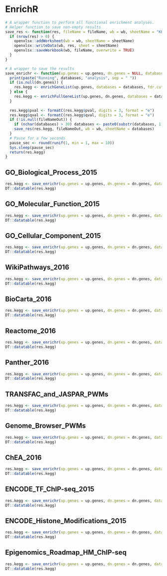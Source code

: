 # EnrichR

```r
# A wrapper function to perform all functional enrichment analyses.
# Helper function to save non-empty results
save_res <- function(res, fileName = fileName, wb = wb, sheetName = "KEGG") {
  if (nrow(res) > 0) {
    openxlsx::addWorksheet(wb = wb, sheetName = sheetName)
    openxlsx::writeData(wb, res, sheet = sheetName)
    openxlsx::saveWorkbook(wb, fileName, overwrite = TRUE)
  }
}

# A wrapper to save the results
save_enrichr <- function(up.genes = up.genes, dn.genes = NULL, databases = "KEGG_2016", fdr.cutoff = 1, fileNameOut = NULL, wb = NULL) {
  print(paste("Running", databases, "analysis", sep = " "))
  if (is.null(dn.genes)) {
    res.kegg <- enrichGeneList(up.genes, databases = databases, fdr.cutoff = fdr.cutoff)
  } else {
    res.kegg <- enrichFullGeneList(up.genes, dn.genes, databases = databases, fdr.cutoff = fdr.cutoff)
  }
  
  res.kegg$pval <- formatC(res.kegg$pval, digits = 3, format = "e")
  res.kegg$qval <- formatC(res.kegg$qval, digits = 3, format = "e")
  if (!is.null(fileNameOut)) {
    if (nchar(databases) > 30) databases <- paste0(substr(databases, 1, 20), "_", substr(databases, nchar(databases) - 8, nchar(databases))) # If a database is longer that 30 characters, keep first 20 and last 10 characters
    save_res(res.kegg, fileNameOut, wb = wb, sheetName = databases)
  }
  # Pause for a few seconds
  pause_sec <- round(runif(1, min = 1, max = 10))
  Sys.sleep(pause_sec)
  return(res.kegg)
}
```

## GO_Biological_Process_2015

```r
res.kegg <- save_enrichr(up.genes = up.genes, dn.genes = dn.genes, databases = "GO_Biological_Process_2015", fdr.cutoff = fdr.cutoff, fileNameOut = fileNameOut, wb = wb)
DT::datatable(res.kegg)
```

## GO_Molecular_Function_2015

```r
res.kegg <- save_enrichr(up.genes = up.genes, dn.genes = dn.genes, databases = "GO_Molecular_Function_2015", fdr.cutoff = fdr.cutoff, fileNameOut = fileNameOut, wb = wb)
DT::datatable(res.kegg)
```

## GO_Cellular_Component_2015

```r
res.kegg <- save_enrichr(up.genes = up.genes, dn.genes = dn.genes, databases = "GO_Cellular_Component_2015", fdr.cutoff = fdr.cutoff, fileNameOut = fileNameOut, wb = wb)
DT::datatable(res.kegg)
```

## WikiPathways_2016

```r
res.kegg <- save_enrichr(up.genes = up.genes, dn.genes = dn.genes, databases = "WikiPathways_2016", fdr.cutoff = fdr.cutoff, fileNameOut = fileNameOut, wb = wb)
DT::datatable(res.kegg)
```

## BioCarta_2016

```r
res.kegg <- save_enrichr(up.genes = up.genes, dn.genes = dn.genes, databases = "BioCarta_2016", fdr.cutoff = fdr.cutoff, fileNameOut = fileNameOut, wb = wb)
DT::datatable(res.kegg)
```

## Reactome_2016

```r
res.kegg <- save_enrichr(up.genes = up.genes, dn.genes = dn.genes, databases = "Reactome_2016", fdr.cutoff = fdr.cutoff, fileNameOut = fileNameOut, wb = wb)
DT::datatable(res.kegg)
```

## Panther_2016

```r
res.kegg <- save_enrichr(up.genes = up.genes, dn.genes = dn.genes, databases = "Panther_2016", fdr.cutoff = fdr.cutoff, fileNameOut = fileNameOut, wb = wb)
DT::datatable(res.kegg)
```

## TRANSFAC_and_JASPAR_PWMs

```r
res.kegg <- save_enrichr(up.genes = up.genes, dn.genes = dn.genes, databases = "TRANSFAC_and_JASPAR_PWMs", fdr.cutoff = fdr.cutoff, fileNameOut = fileNameOut, wb = wb)
DT::datatable(res.kegg)
```

## Genome_Browser_PWMs

```r
res.kegg <- save_enrichr(up.genes = up.genes, dn.genes = dn.genes, databases = "Genome_Browser_PWMs", fdr.cutoff = fdr.cutoff, fileNameOut = fileNameOut, wb = wb)
DT::datatable(res.kegg)
```

## ChEA_2016

```r
res.kegg <- save_enrichr(up.genes = up.genes, dn.genes = dn.genes, databases = "ChEA_2016", fdr.cutoff = fdr.cutoff, fileNameOut = fileNameOut, wb = wb)
DT::datatable(res.kegg)
```

## ENCODE_TF_ChIP-seq_2015

```r
res.kegg <- save_enrichr(up.genes = up.genes, dn.genes = dn.genes, databases = "ENCODE_TF_ChIP-seq_2015", fdr.cutoff = fdr.cutoff, fileNameOut = fileNameOut, wb = wb)
DT::datatable(res.kegg)
```

## ENCODE_Histone_Modifications_2015

```r
res.kegg <- save_enrichr(up.genes = up.genes, dn.genes = dn.genes, databases = "ENCODE_Histone_Modifications_2015", fdr.cutoff = fdr.cutoff, fileNameOut = fileNameOut, wb = wb)
DT::datatable(res.kegg)
```

## Epigenomics_Roadmap_HM_ChIP-seq

```r
res.kegg <- save_enrichr(up.genes = up.genes, dn.genes = dn.genes, databases = "Epigenomics_Roadmap_HM_ChIP-seq", fdr.cutoff = fdr.cutoff, fileNameOut = fileNameOut, wb = wb)
DT::datatable(res.kegg)
```

<!--
## Extended analyses `r if (extended_analysis) cat("was run") else cat("was not run")`


See http://amp.pharm.mssm.edu/Enrichr/#stats for databases description

- Genes_Associated_with_NIH_Grants
- Cancer_Cell_Line_Encyclopedia
- Achilles_fitness_decrease
- Achilles_fitness_increase
- Aging_Perturbations_from_GEO_down
- Aging_Perturbations_from_GEO_up
- Allen_Brain_Atlas_down
- Allen_Brain_Atlas_up
- Chromosome_Location
- CORUM
- dbGaP
- Disease_Perturbations_from_GEO_down
- Disease_Perturbations_from_GEO_up
- Disease_Signatures_from_GEO_down_2014
- Disease_Signatures_from_GEO_up_2014
- Drug_Perturbations_from_GEO_2014
- Drug_Perturbations_from_GEO_down
- Drug_Perturbations_from_GEO_up
- DrugMatrix
- ESCAPE
- GeneSigDB
- Genome_Browser_PWMs
- GTEx_Tissue_Sample_Gene_Expression_Profiles_down
- GTEx_Tissue_Sample_Gene_Expression_Profiles_up
- HMDB_Metabolites
- HomoloGene
- Human_Gene_Atlas
- Human_Phenotype_Ontology
- HumanCyc_2015
- Humancyc_2016
- KEA_2013
- KEA_2015
- Kinase_Perturbations_from_GEO_down
- Kinase_Perturbations_from_GEO_up
- Ligand_Perturbations_from_GEO_down
- Ligand_Perturbations_from_GEO_up
- LINCS_L1000_Chem_Pert_down
- LINCS_L1000_Chem_Pert_up
- LINCS_L1000_Kinase_Perturbations_down
- LINCS_L1000_Kinase_Perturbations_up
- LINCS_L1000_Ligand_Perturbations_down
- LINCS_L1000_Ligand_Perturbations_up
- MCF7_Perturbations_from_GEO_down
- MCF7_Perturbations_from_GEO_up
- MGI_Mammalian_Phenotype_2013
- MGI_Mammalian_Phenotype_Level_3
- MGI_Mammalian_Phenotype_Level_4
- Microbe_Perturbations_from_GEO_down
- Microbe_Perturbations_from_GEO_up
- Mouse_Gene_Atlas
- MSigDB_Computational
- MSigDB_Oncogenic_Signatures
- NCI-60_Cancer_Cell_Lines
- NCI-Nature_2016
- NURSA_Human_Endogenous_Complexome
- Old_CMAP_down
- Old_CMAP_up
- OMIM_Disease
- OMIM_Expanded
- Pfam_InterPro_Domains
- Phosphatase_Substrates_from_DEPOD
- PPI_Hub_Proteins
- SILAC_Phosphoproteomics
- Single_Gene_Perturbations_from_GEO_down
- Single_Gene_Perturbations_from_GEO_up
- TargetScan_microRNA
- TF-LOF_Expression_from_GEO
- Tissue_Protein_Expression_from_Human_Proteome_Map
- Tissue_Protein_Expression_from_ProteomicsDB
- Transcription_Factor_PPIs
- Virus_Perturbations_from_GEO_down
- Virus_Perturbations_from_GEO_up
- VirusMINT



```r
remaining_analyses <- c("Genes_Associated_with_NIH_Grants", "Cancer_Cell_Line_Encyclopedia", "Achilles_fitness_decrease", "Achilles_fitness_increase", "Aging_Perturbations_from_GEO_down", "Aging_Perturbations_from_GEO_up", "Allen_Brain_Atlas_down", "Allen_Brain_Atlas_up", "Chromosome_Location", "CORUM", "dbGaP", "Disease_Perturbations_from_GEO_down", "Disease_Perturbations_from_GEO_up", "Disease_Signatures_from_GEO_down_2014", "Disease_Signatures_from_GEO_up_2014", "Drug_Perturbations_from_GEO_2014", "Drug_Perturbations_from_GEO_down", "Drug_Perturbations_from_GEO_up", "DrugMatrix", "ESCAPE", "GeneSigDB", "Genome_Browser_PWMs", "GTEx_Tissue_Sample_Gene_Expression_Profiles_down", "GTEx_Tissue_Sample_Gene_Expression_Profiles_up", "HMDB_Metabolites", "HomoloGene", "Human_Gene_Atlas", "Human_Phenotype_Ontology", "HumanCyc_2015", "Humancyc_2016", "KEA_2013", "KEA_2015", "Kinase_Perturbations_from_GEO_down", "Kinase_Perturbations_from_GEO_up", "Ligand_Perturbations_from_GEO_down", "Ligand_Perturbations_from_GEO_up", "LINCS_L1000_Chem_Pert_down", "LINCS_L1000_Chem_Pert_up", "LINCS_L1000_Kinase_Perturbations_down", "LINCS_L1000_Kinase_Perturbations_up", "LINCS_L1000_Ligand_Perturbations_down", "LINCS_L1000_Ligand_Perturbations_up", "MCF7_Perturbations_from_GEO_down", "MCF7_Perturbations_from_GEO_up", "MGI_Mammalian_Phenotype_2013", "MGI_Mammalian_Phenotype_Level_3", "MGI_Mammalian_Phenotype_Level_4", "Microbe_Perturbations_from_GEO_down", "Microbe_Perturbations_from_GEO_up", "Mouse_Gene_Atlas", "MSigDB_Computational", "MSigDB_Oncogenic_Signatures", "NCI-60_Cancer_Cell_Lines", "NCI-Nature_2016", "NURSA_Human_Endogenous_Complexome", "Old_CMAP_down", "Old_CMAP_up", "OMIM_Disease", "OMIM_Expanded", "Pfam_InterPro_Domains", "Phosphatase_Substrates_from_DEPOD", "PPI_Hub_Proteins", "SILAC_Phosphoproteomics", "Single_Gene_Perturbations_from_GEO_down", "Single_Gene_Perturbations_from_GEO_up", "TargetScan_microRNA", "TF-LOF_Expression_from_GEO", "Tissue_Protein_Expression_from_Human_Proteome_Map", "Tissue_Protein_Expression_from_ProteomicsDB", "Transcription_Factor_PPIs", "Virus_Perturbations_from_GEO_down", "Virus_Perturbations_from_GEO_up", "VirusMINT")

for (i in remaining_analyses) {
  save_enrichr(up.genes = up.genes, dn.genes = dn.genes, databases = i, fdr.cutoff = fdr.cutoff, fileNameOut = fileNameOut, wb = wb)
}
```
-->


